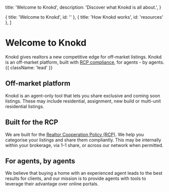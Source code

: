 
  title: 'Welcome to Knokd',
  description:
    'Discover what Knokd is all about.',
}

  { title: 'Welcome to Knokd', id: '' },
  { title: 'How Knokd works', id: 'resources' },
]

<HeroPattern />

# Welcome to Knokd

Knokd gives realtors a new competitive edge for off-market listings. Knokd is an off-market platform, built with [RCP compliance](/realtor-cooperation-policy/what-is-the-rcp), for agents - by agents.  {{ className: 'lead' }}

<Screenshot 
  src="/images/screenshots/welcome-to-knokd/welcome-screen-overlay.jpg"
  alt="Showcasing both the deskptop and mobile view of Knokd Listings page"
/>

<h2 className="flex gap-2 items-center text-2xl">
  <MapPinIcon className="h-8 w-8 fill-indigo-500/20 stroke-indigo-500 transition-colors group-hover/button:stroke-indigo-400" /> 
  Off-market platform
</h2>

Knokd is an agent-only tool that lets you share exclusive and coming soon listings. These may include residential, assignment, new build or multi-unit residential listings. 

<h2 className="flex gap-2 items-center text-2xl">
  <BookIcon className="h-8 w-8 fill-indigo-500/20 stroke-indigo-500 transition-colors group-hover/button:stroke-indigo-400" /> 
  Built for the RCP
</h2>

We are built for the [Realtor Cooperation Policy (RCP)](/realtor-cooperation-policy/what-is-the-rcp). We help you categorise your listings and share them compliantly. This may be internally within your brokerage, via 1–1 share, or across our network when permitted.

<h2 className="flex gap-2 items-center text-2xl">
  <FaceSmileIcon className="h-8 w-8 fill-indigo-500/20 stroke-indigo-500 transition-colors group-hover/button:stroke-indigo-400" /> 
  For agents, by agents
</h2>

We believe that buying a home with an experienced agent leads to the best results for clients, and our mission is to provide agents with tools to leverage their advantage over online portals. 

<Guides />

<Resources />
